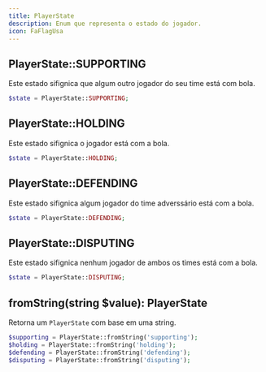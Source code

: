 ```yaml
---
title: PlayerState
description: Enum que representa o estado do jogador.
icon: FaFlagUsa
---
```


## PlayerState::SUPPORTING

Este estado sifignica que algum outro jogador do seu time está com bola.

```php
$state = PlayerState::SUPPORTING;
```

## PlayerState::HOLDING

Este estado sifignica o jogador está com a bola.

```php
$state = PlayerState::HOLDING;
```

## PlayerState::DEFENDING

Este estado sifignica algum jogador do time adverssário está com a bola.

```php
$state = PlayerState::DEFENDING;
```

## PlayerState::DISPUTING

Este estado sifignica nenhum jogador de ambos os times está com a bola.

```php
$state = PlayerState::DISPUTING;
```

## fromString(string $value): PlayerState

Retorna um `PlayerState` com base em uma string.

```php
$supporting = PlayerState::fromString('supporting');
$holding = PlayerState::fromString('holding');
$defending = PlayerState::fromString('defending');
$disputing = PlayerState::fromString('disputing');
```
